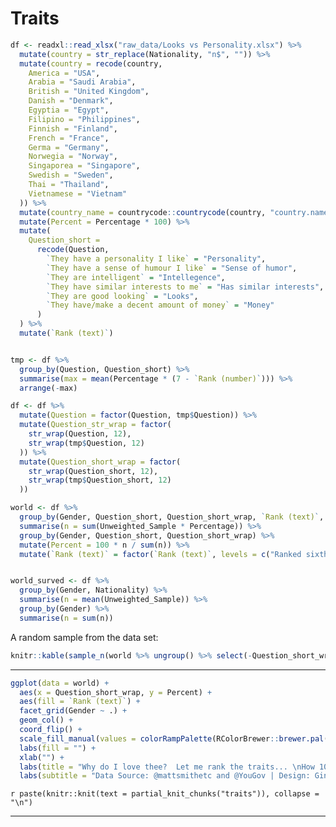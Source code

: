 # Traits

```r
df <- readxl::read_xlsx("raw_data/Looks vs Personality.xlsx") %>%
  mutate(country = str_replace(Nationality, "n$", "")) %>%
  mutate(country = recode(country,
    America = "USA",
    Arabia = "Saudi Arabia",
    British = "United Kingdom",
    Danish = "Denmark",
    Egyptia = "Egypt",
    Filipino = "Philippines",
    Finnish = "Finland",
    French = "France",
    Germa = "Germany",
    Norwegia = "Norway",
    Singaporea = "Singapore",
    Swedish = "Sweden",
    Thai = "Thailand",
    Vietnamese = "Vietnam"
  )) %>%
  mutate(country_name = countrycode::countrycode(country, "country.name", "country.name")) %>%
  mutate(Percent = Percentage * 100) %>%
  mutate(
    Question_short =
      recode(Question,
        `They have a personality I like` = "Personality",
        `They have a sense of humour I like` = "Sense of humor",
        `They are intelligent` = "Intellegence",
        `They have similar interests to me` = "Has similar interests",
        `They are good looking` = "Looks",
        `They have/make a decent amount of money` = "Money"
      )
  ) %>%
  mutate(`Rank (text)`)


tmp <- df %>%
  group_by(Question, Question_short) %>%
  summarise(max = mean(Percentage * (7 - `Rank (number)`))) %>%
  arrange(-max)

df <- df %>%
  mutate(Question = factor(Question, tmp$Question)) %>%
  mutate(Question_str_wrap = factor(
    str_wrap(Question, 12),
    str_wrap(tmp$Question, 12)
  )) %>%
  mutate(Question_short_wrap = factor(
    str_wrap(Question_short, 12),
    str_wrap(tmp$Question_short, 12)
  ))

world <- df %>%
  group_by(Gender, Question_short, Question_short_wrap, `Rank (text)`, `Rank (number)`) %>%
  summarise(n = sum(Unweighted_Sample * Percentage)) %>%
  group_by(Gender, Question_short, Question_short_wrap) %>%
  mutate(Percent = 100 * n / sum(n)) %>% 
  mutate(`Rank (text)` = factor(`Rank (text)`, levels = c("Ranked sixth", "Ranked fifth", "Ranked fourth", "Ranked third", "Ranked second", "Ranked first")))


world_surved <- df %>%
  group_by(Gender, Nationality) %>%
  summarise(n = mean(Unweighted_Sample)) %>%
  group_by(Gender) %>%
  summarise(n = sum(n))

```

A random sample from the data set: 
```r
knitr::kable(sample_n(world %>% ungroup() %>% select(-Question_short_wrap), 5), format = "html")
```

---

```r
ggplot(data = world) + 
  aes(x = Question_short_wrap, y = Percent) +
  aes(fill = `Rank (text)`) +
  facet_grid(Gender ~ .) +
  geom_col() +
  coord_flip() +
  scale_fill_manual(values = colorRampPalette(RColorBrewer::brewer.pal(9, "Purples"))(6)[1:6], guide = guide_legend(reverse = TRUE)) +
  labs(fill = "") +
  xlab("") +
  labs(title = "Why do I love thee?  Let me rank the traits... \nHow 10,689 men and 11,370 women across 20 countries rank romantic partner trait importance") +
  labs(subtitle = "Data Source: @mattsmithetc and @YouGov | Design: Gina Reynolds") 
```

`r paste(knitr::knit(text = partial_knit_chunks("traits")), collapse = "\n")`

---